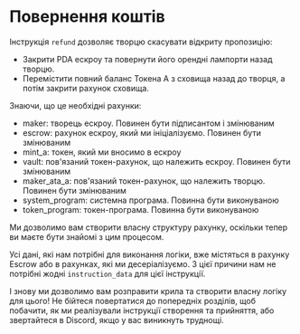 # Повернення коштів

Інструкція `refund` дозволяє творцю скасувати відкриту пропозицію:
  - Закрити PDA ескроу та повернути його орендні лампорти назад творцю.
- Перемістити повний баланс Токена А з сховища назад до творця, а потім закрити рахунок сховища.

<ArticleSection name="Необхідний рахунок" id="required-account" level="h2" />

Знаючи, що це необхідні рахунки:

- maker: творець ескроу. Повинен бути підписантом і змінюваним
- escrow: рахунок ескроу, який ми ініціалізуємо. Повинен бути змінюваним
- mint_a: токен, який ми вносимо в ескроу
- vault: пов'язаний токен-рахунок, що належить ескроу. Повинен бути змінюваним
- maker_ata_a: пов'язаний токен-рахунок, що належить творцю. Повинен бути змінюваним
- system_program: системна програма. Повинна бути виконуваною
- token_program: токен-програма. Повинна бути виконуваною

Ми дозволимо вам створити власну структуру рахунку, оскільки тепер ви маєте бути знайомі з цим процесом.

<ArticleSection name="Дані інструкції" id="instruction-data" level="h2" />

Усі дані, які нам потрібні для виконання логіки, вже містяться в рахунку Escrow або в рахунках, які ми десеріалізуємо. З цієї причини нам не потрібні жодні `instruction_data` для цієї інструкції.

<ArticleSection name="Логіка" id="logic" level="h2" />

І знову ми дозволимо вам розправити крила та створити власну логіку для цього! Не бійтеся повертатися до попередніх розділів, щоб побачити, як ми реалізували інструкції створення та прийняття, або звертайтеся в Discord, якщо у вас виникнуть труднощі.
